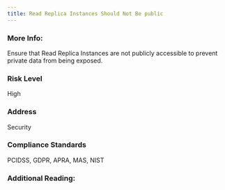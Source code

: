 ```yaml
---
title: Read Replica Instances Should Not Be public
---
```


### More Info:

Ensure that Read Replica Instances are not publicly accessible to prevent private data from being exposed.

### Risk Level

High

### Address

Security

### Compliance Standards

PCIDSS, GDPR, APRA, MAS, NIST

### Additional Reading:
